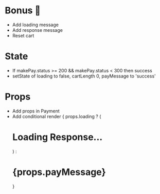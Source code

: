 # Bonus 🤑

- Add loading message
- Add response message
- Reset cart

# State
- If makePay.status >= 200 && makePay.status < 300 then success
- setState of loading to false, cartLength 0, payMessage to 'success'

# Props
- Add props in Payment
- Add conditional render
      {
        props.loading ? (
          <h1>Loading Response...</h1>
        ) : <div>
          <h1>{props.payMessage}</h1>
        </div>
      }
